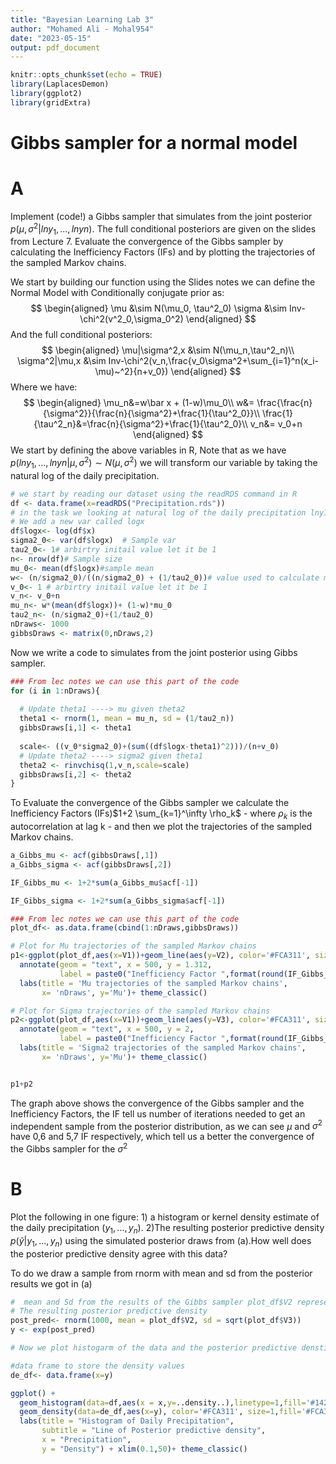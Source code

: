```yaml
---
title: "Bayesian Learning Lab 3"
author: "Mohamed Ali - Mohal954"
date: "2023-05-15"
output: pdf_document
---
```


```r
knitr::opts_chunk$set(echo = TRUE)
library(LaplacesDemon)
library(ggplot2)
library(gridExtra)
```

# Gibbs sampler for a normal model

# A

Implement (code!) a Gibbs sampler that simulates from the joint posterior $p(\mu,\sigma^2|lny_1,...,lnyn)$. The full conditional posteriors are given on the slides from Lecture 7. Evaluate the convergence of the Gibbs sampler by calculating the Inefficiency Factors (IFs) and by plotting the trajectories of the sampled Markov chains.

We start by building our function using the Slides notes we can define the Normal Model with Conditionally conjugate prior as:
$$
\begin{aligned}
\mu &\sim N(\mu_0, \tau^2_0)
\sigma &\sim Inv-\chi^2(v^2_0,\sigma_0^2)
\end{aligned}
$$
And the full conditional posteriors:
$$
\begin{aligned}
\mu|\sigma^2,x &\sim N(\mu_n,\tau^2_n)\\
\sigma^2|\mu,x &\sim Inv-\chi^2(v_n,\frac{v_0\sigma^2+\sum_{i=1}^n(x_i-\mu)~^2}{n+v_0})
\end{aligned}
$$
Where we have:
$$
\begin{aligned}
\mu_n&=w\bar x + (1-w)\mu_0\\
w&= \frac{\frac{n}{\sigma^2}}{\frac{n}{\sigma^2}+\frac{1}{\tau^2_0}}\\
\frac{1}{\tau^2_n}&=\frac{n}{\sigma^2}+\frac{1}{\tau^2_0}\\
v_n&= v_0+n
\end{aligned}
$$
We start by defining the above variables in R, Note that as we have $p(lny_1,...,lnyn|\mu,\sigma^2) \sim N(\mu,\sigma^2)$ we will transform our variable by taking the natural log of the daily precipitation.
```r
# we start by reading our dataset using the readRDS command in R
df <- data.frame(x=readRDS("Precipitation.rds"))
# in the task we looking at natural log of the daily precipitation lny1,lny2,lny3,...lnyn follows N(mu,sigma)
# We add a new var called logx 
df$logx<- log(df$x)
sigma2_0<- var(df$logx)  # Sample var
tau2_0<- 1# arbirtry initail value let it be 1
n<- nrow(df)# Sample size
mu_0<- mean(df$logx)#sample mean
w<- (n/sigma2_0)/((n/sigma2_0) + (1/tau2_0))# value used to calculate mu_n
v_0<- 1 # arbirtry initail value let it be 1
v_n<- v_0+n
mu_n<- w*(mean(df$logx))+ (1-w)*mu_0
tau2_n<- (n/sigma2_0)+(1/tau2_0)
nDraws<- 1000
gibbsDraws <- matrix(0,nDraws,2)
```

Now we write a code to simulates from the joint posterior using Gibbs sampler.
```r
### From lec notes we can use this part of the code
for (i in 1:nDraws){
  
  # Update theta1 ----> mu given theta2
  theta1 <- rnorm(1, mean = mu_n, sd = (1/tau2_n))
  gibbsDraws[i,1] <- theta1
  
  scale<- ((v_0*sigma2_0)+(sum((df$logx-theta1)^2)))/(n+v_0)
  # Update theta2 ----> sigma2 given theta1
  theta2 <- rinvchisq(1,v_n,scale=scale)
  gibbsDraws[i,2] <- theta2
}
```

To Evaluate the convergence of the Gibbs sampler we calculate the Inefficiency Factors (IFs)$1+2 \sum_{k=1}^\infty \rho_k$ - where $\rho_k$ is the autocorrelation at lag k - and then we  plot the trajectories of the sampled Markov chains.

```r
a_Gibbs_mu <- acf(gibbsDraws[,1])
a_Gibbs_sigma <- acf(gibbsDraws[,2])

IF_Gibbs_mu <- 1+2*sum(a_Gibbs_mu$acf[-1])

IF_Gibbs_sigma <- 1+2*sum(a_Gibbs_sigma$acf[-1])

```

```r
### From lec notes we can use this part of the code
plot_df<- as.data.frame(cbind(1:nDraws,gibbsDraws))

# Plot for Mu trajectories of the sampled Markov chains
p1<-ggplot(plot_df,aes(x=V1))+geom_line(aes(y=V2), color='#FCA311', size=.8)+
  annotate(geom = "text", x = 500, y = 1.312,
           label = paste0("Inefficiency Factor ",format(round(IF_Gibbs_mu, 3), nsmall = 3)))+
  labs(title = 'Mu trajectories of the sampled Markov chains',
       x= 'nDraws', y='Mu')+ theme_classic()

# Plot for Sigma trajectories of the sampled Markov chains
p2<-ggplot(plot_df,aes(x=V1))+geom_line(aes(y=V3), color='#FCA311', size=.8)+
  annotate(geom = "text", x = 500, y = 2,
           label = paste0("Inefficiency Factor ",format(round(IF_Gibbs_sigma, 3), nsmall = 3)))+
  labs(title = 'Sigma2 trajectories of the sampled Markov chains',
       x= 'nDraws', y='Mu')+ theme_classic()


p1+p2
```

The graph above shows the convergence of the Gibbs sampler and the Inefficiency Factors, the IF tell us number of iterations needed to get an independent sample from the posterior distribution, as we can see $\mu$ and $\sigma^2$ have 0,6 and 5,7 IF respectively, which tell us a better the convergence of the Gibbs sampler for the $\sigma^2$

# B

Plot the following in one figure:
1) a histogram or kernel density estimate of the daily precipitation $(y_1,...,y_n)$.
2)The resulting posterior predictive density $p(\tilde y|y_1,...,y_n)$ using the simulated posterior draws from (a).How well does
the posterior predictive density agree with this data?

To do we draw a sample from rnorm with mean and sd from the posterior results we got in (a)

```r
#  mean and Sd from the results of the Gibbs sampler plot_df$V2 represent mean and plot_df$V3 Var
# The resulting posterior predictive density
post_pred<- rnorm(1000, mean = plot_df$V2, sd = sqrt(plot_df$V3))
y <- exp(post_pred)

# Now we plot histogarm of the data and the posterior predictive denstity 

#data frame to store the density values
de_df<- data.frame(x=y)

ggplot() +
  geom_histogram(data=df,aes(x = x,y=..density..),linetype=1,fill='#14213D',bins = 20)+
  geom_density(data=de_df,aes(x=y), color='#FCA311', size=1,fill='#FCA311',alpha=.5)+
  labs(title = "Histogram of Daily Precipitation",
       subtitle = "Line of Posterior predictive density",
       x = "Precipitation",
       y = "Density") + xlim(0.1,50)+ theme_classic()
```